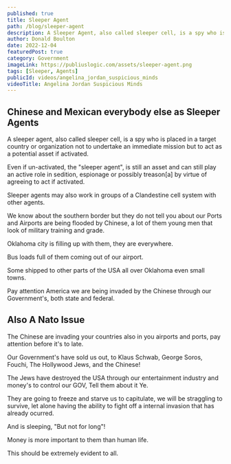 ```yaml
---
published: true
title: Sleeper Agent
path: /blog/sleeper-agent
description: A Sleeper Agent, also called sleeper cell, is a spy who is placed in a target country or organization.
author: Donald Boulton
date: 2022-12-04
featuredPost: true
category: Government
imageLink: https://publiuslogic.com/assets/sleeper-agent.png
tags: [Sleeper, Agents]
publicId: videos/angelina_jordan_suspicious_minds
videoTitle: Angelina Jordan Suspicious Minds
---
```


## Chinese and Mexican everybody else as Sleeper Agents

A sleeper agent, also called sleeper cell, is a spy who is placed in a target country or organization not to undertake an immediate mission but to act as a potential asset if activated. 

Even if un-activated, the "sleeper agent", is still an asset and can still play an active role in sedition, espionage or possibly treason[a] by virtue of agreeing to act if activated. 

Sleeper agents may also work in groups of a Clandestine cell system with other agents.

We know about the southern border but they do not tell you about our Ports and Airports are being flooded by Chinese, a lot of them young men that look of military training and grade.

Oklahoma city is filling up with them, they are everywhere. 

Bus loads full of them coming out of our airport. 

Some shipped to other parts of the USA all over Oklahoma even small towns.

Pay attention America we are being invaded by the Chinese through our Government's, both state and federal.

## Also A Nato Issue

The Chinese are invading your countries also in you airports and ports, pay attention before it's to late. 

Our Government's have sold us out, to Klaus Schwab, George Soros, Fouchi, The Hollywood Jews, and the Chinese! 

The Jews have destroyed the USA through our entertainment industry and money's to control our GOV, Tell them about it Ye.

They are going to freeze and starve us to capitulate, we will be straggling to survive, let alone having the ability to fight off a internal invasion that has already ocurred. 

And is sleeping, "But not for long"!

Money is more important to them than human life.

This should be extremely evident to all.

<WavyHr className="mt-1 mb-1 text-fuchsia-600" />
